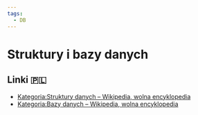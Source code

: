 ```yaml
---
tags:
  - DB
---
```


# Struktury i bazy danych

## Linki 🇵🇱

- [Kategoria:Struktury danych – Wikipedia, wolna encyklopedia](https://pl.wikipedia.org/wiki/Kategoria:Struktury_danych)
- [Kategoria:Bazy danych – Wikipedia, wolna encyklopedia](https://pl.wikipedia.org/wiki/Kategoria:Bazy_danych)
